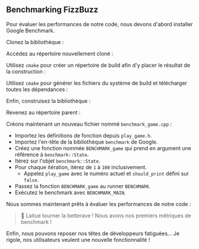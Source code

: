 
## Benchmarking FizzBuzz

Pour évaluer les performances de notre code, nous devons d'abord installer Google Benchmark.

Clonez la bibliothèque :

<GitClone />

Accédez au répertoire nouvellement cloné :

<CdBenchmark />

Utilisez `cmake` pour créer un répertoire de build afin d'y placer le résultat de la construction :

<CmakeMakeDirectory />

Utilisez `cmake` pour générer les fichiers du système de build et télécharger toutes les dépendances :

<CmakeCmake />

Enfin, construisez la bibliothèque :

<CmakeRelease />

Revenez au répertoire parent :

<CdBack />

Créons maintenant un nouveau fichier nommé `benchmark_game.cpp` :

<BenchmarkGameCode />

- Importez les définitions de fonction depuis `play_game.h`.
- Importez l'en-tête de la bibliothèque `benchmark` de Google.
- Créez une fonction nommée `BENCHMARK_game` qui prend en argument une référence à `benchmark::State`.
- Itérez sur l'objet `benchmark::State`.
- Pour chaque itération, itérez de `1` à `100` inclusivement.
  - Appelez `play_game` avec le numéro actuel et `should_print` défini sur `false`.
- Passez la fonction `BENCHMARK_game` au runner `BENCHMARK`.
- Exécutez le benchmark avec `BENCHMARK_MAIN`.

Nous sommes maintenant prêts à évaluer les performances de notre code :

<BenchmarkGameOutput />

> 🐰 Laitue tourner la betterave ! Nous avons nos premiers métriques de benchmark !

Enfin, nous pouvons reposer nos têtes de développeurs fatiguées...
Je rigole, nos utilisateurs veulent une nouvelle fonctionnalité !